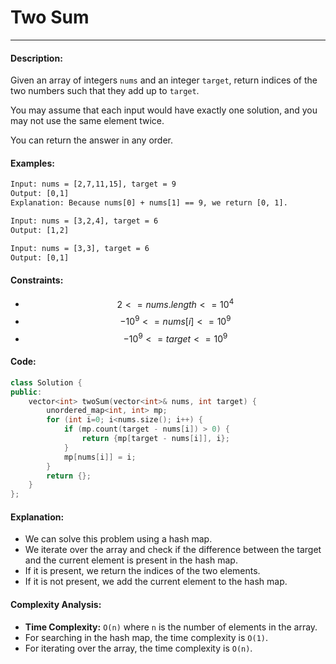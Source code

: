 # Two Sum

-----

#### Description: 

Given an array of integers ```nums``` and an integer ```target```, return indices of the two numbers such that they add up to ```target```.

You may assume that each input would have exactly one solution, and you may not use the same element twice.

You can return the answer in any order.

#### Examples:

```txt
Input: nums = [2,7,11,15], target = 9
Output: [0,1]
Explanation: Because nums[0] + nums[1] == 9, we return [0, 1].
```

```txt
Input: nums = [3,2,4], target = 6
Output: [1,2]
```
```txt
Input: nums = [3,3], target = 6
Output: [0,1]
```

#### Constraints: 

 - $$2 <= nums.length <= 10^4$$
 - $$-10^9 <= nums[i] <= 10^9$$
 - $$-10^9 <= target <= 10^9$$

#### Code: 

```cpp
class Solution {
public:
    vector<int> twoSum(vector<int>& nums, int target) {
        unordered_map<int, int> mp;
        for (int i=0; i<nums.size(); i++) {
            if (mp.count(target - nums[i]) > 0) {
                return {mp[target - nums[i]], i};
            }
            mp[nums[i]] = i;
        }
        return {};
    }
};
```

#### Explanation:

- We can solve this problem using a hash map.
- We iterate over the array and check if the difference between the target and the current element is present in the hash map.
- If it is present, we return the indices of the two elements.
- If it is not present, we add the current element to the hash map.

#### Complexity Analysis:

- **Time Complexity:** ```O(n)``` where ```n``` is the number of elements in the array.
- For searching in the hash map, the time complexity is ```O(1)```.
- For iterating over the array, the time complexity is ```O(n)```.
    